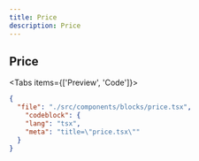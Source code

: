 ```yaml
---
title: Price
description: Price
---
```



## Price

<Tabs items={['Preview', 'Code']}>
    <Tab value="Preview">
        <div className="flex-row-center pt-4">
            <PricingSection></PricingSection>
        </div>
    </Tab>
    <Tab value="Code">
<CodeBlockWrapper>

```json doc-gen:file
{
  "file": "./src/components/blocks/price.tsx",
    "codeblock": {
    "lang": "tsx",
    "meta": "title=\"price.tsx\""
  }
}
```
</CodeBlockWrapper>
    </Tab>
</Tabs>

